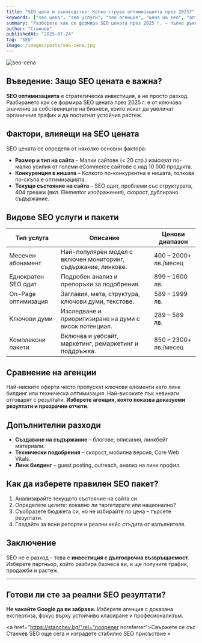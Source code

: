 ```yaml
---
title: "SEO цена и ръководство: Колко струва оптимизацията през 2025?"
keywords: ["seo цена", "seo услуги", "seo агенция", "цена на seo", "оптимизация за търсачки"]
summary: "Разберете как се формира SEO цената през 2025 г. – пълно ръководство за бизнеси, цени, услуги и допълнителни разходи."
author: "Станчев"
publishedAt: "2025-07-24"
tag: "SEO"
image: /images/posts/seo-cena.jpg
---
```


![seo-cena](/images/posts/seo-cena.jpg)

## <span id="seo-cena-vuv-vavedenie">Въведение: Защо SEO цената е важна?</span>

<strong>SEO оптимизацията</strong> е стратегическа инвестиция, а не просто разход. Разбирането как се формира SEO цената през 2025 г. е от ключово значение за собствениците на бизнеси, които искат да увеличат органичния трафик и да постигнат устойчив растеж.

## <span id="faktori-vliyayashti-na-seo-cenata">Фактори, влияещи на SEO цената</span>

SEO цената се определя от няколко основни фактора:

<ul>
  <li><strong>Размер и тип на сайта</strong> – Малки сайтове (< 20 стр.) изискват по-малко усилия от големи eCommerce сайтове с над 10 000 продукта.</li>
  <li><strong>Конкуренция в нишата</strong> – Колкото по-конкурентна е нишата, толкова по-скъпа е оптимизацията.</li>
  <li><strong>Текущо състояние на сайта</strong> – SEO одит, проблеми със структурата, 404 грешки (вкл. Elementor изображения), скорост, дублирано съдържание.</li>
</ul>

## <span id="vidove-seo-uslugi-i-paketi">Видове SEO услуги и пакети</span>

<table>
  <thead>
    <tr>
      <th>Тип услуга</th>
      <th>Описание</th>
      <th>Ценови диапазон</th>
    </tr>
  </thead>
  <tbody>
    <tr>
      <td>Месечен абонамент</td>
      <td>Най-популярен модел с включен мониторинг, съдържание, линкове.</td>
      <td>400 – 2000+ лв./месец</td>
    </tr>
    <tr>
      <td>Еднократен SEO одит</td>
      <td>Подробен анализ и препоръки за подобрения.</td>
      <td>899 – 1600 лв.</td>
    </tr>
    <tr>
      <td>On-Page оптимизация</td>
      <td>Заглавия, мета, структура, ключови думи, текстове.</td>
      <td>589 – 1999 лв.</td>
    </tr>
    <tr>
      <td>Ключови думи</td>
      <td>Изследване и приоритизиране на думи с висок потенциал.</td>
      <td>289 – 589 лв.</td>
    </tr>
    <tr>
      <td>Комплексни пакети</td>
      <td>Включва и уебсайт, маркетинг, ремаркетинг и поддръжка.</td>
      <td>850 – 2300+ лв./месец</td>
    </tr>
  </tbody>
</table>

## <span id="sravnenie-na-agencii">Сравнение на агенции</span>

Най-ниските оферти често пропускат ключови елементи като линк билдинг или техническа оптимизация. Най-високите пък невинаги отговарят с резултати. <strong>Изберете агенция, която показва доказуеми резултати и прозрачни отчети</strong>.

## <span id="dopulnitelni-razhodi">Допълнителни разходи</span>

<ul>
  <li><strong>Създаване на съдържание</strong> – блогове, описания, линкбейт материали.</li>
  <li><strong>Технически подобрения</strong> – скорост, мобилна версия, Core Web Vitals.</li>
  <li><strong>Линк билдинг</strong> – guest posting, outreach, анализ на линк профил.</li>
</ul>

## <span id="izbor-na-seo-paket">Как да изберете правилен SEO пакет?</span>

1. Анализирайте текущото състояние на сайта си.
2. Определете целите: локално ли таргетирате или национално?
3. Съобразете бюджета си, но не избирайте по цена – търсете резултати.
4. Гледайте за ясни репорти и реални кейс стъдита от изпълнителя.

## <span id="zaklyuchenie">Заключение</span>

SEO не е разход – това е <strong>инвестиция с дългосрочна възвръщаемост</strong>. Изберете партньор, който разбира бизнеса ви, и ще получите трафик, продажби и растеж.

---

## <span id="cta">Готови ли сте за реални SEO резултати?</span>

<strong>Не чакайте Google да ви забрави.</strong> Изберете агенция с доказана експертиза, фокус върху устойчиво класиране и професионализъм.

<a href="https://stanchev.bg/"rel="noopener noreferrer">Свържете се със Станчев SEO още сега и изградете стабилно SEO присъствие »</a>
